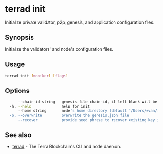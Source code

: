 # terrad init

Initialize private validator, p2p, genesis, and application configuration files.

## Synopsis

Initialize the validators' and node's configuration files.

## Usage

```sh Terrad
terrad init [moniker] [flags]
```

## Options

```sh Terrad
      --chain-id string   genesis file chain-id, if left blank will be randomly created
  -h, --help              help for init
      --home string       node's home directory (default "/Users/evan/.terra")
  -o, --overwrite         overwrite the genesis.json file
      --recover           provide seed phrase to recover existing key instead of creating
```

## See also

* [terrad](./terrad.mdx)	 - The Terra Blockchain's CLI and node daemon. 


